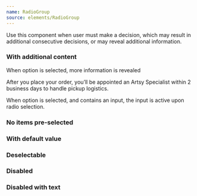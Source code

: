 ```yaml
---
name: RadioGroup
source: elements/RadioGroup
---
```


Use this component when user must make a decision, which may result in
additional consecutive decisions, or may reveal additional information.

### With additional content

When option is selected, more information is revealed

<Playground>
  <RadioGroup defaultValue="PICKUP">
    <BorderedRadio value="SHIP" label="Provide shipping address" />
    <BorderedRadio value="PICKUP" label="Arrange for pickup">
      <Sans size="2" color="black60">
        After you place your order, you’ll be appointed an Artsy Specialist
        within 2 business days to handle pickup logistics.
      </Sans>
    </BorderedRadio>
  </RadioGroup>
</Playground>

When option is selected, and contains an input, the input is active upon radio
selection.

### No items pre-selected

<Playground>
  <RadioGroup>
    <Radio value="SHIP" label="Provide shipping address" />
    <Radio value="PICKUP" label="Arrange for pickup" />
  </RadioGroup>
</Playground>

### With default value

<Playground>
  <RadioGroup defaultValue="PICKUP">
    <Radio value="SHIP" label="Provide shipping address" />
    <Radio value="PICKUP" label="Arrange for pickup" />
  </RadioGroup>
</Playground>

### Deselectable

<Playground>
  <RadioGroup defaultValue="SHIP" deselectable>
    <Radio value="SHIP" label="Provide shipping address" />
    <Radio value="PICKUP" label="Arrange for pickup" />
  </RadioGroup>
</Playground>

### Disabled

<Playground>
  <RadioGroup defaultValue="SHIP" disabled>
    <Radio value="SHIP" label="Provide shipping address" />
    <Radio value="PICKUP" label="Arrange for pickup" />
  </RadioGroup>
</Playground>

### Disabled with text

<Playground>
  <RadioGroup
    defaultValue="SHIP"
    disabled
    disabledText="Delivery not available"
  >
    <Radio value="SHIP" label="Provide shipping address" />
    <Radio value="PICKUP" label="Arrange for pickup" />
  </RadioGroup>
</Playground>
